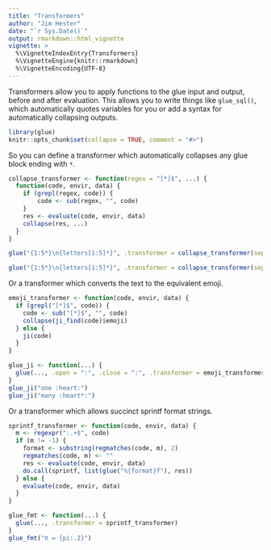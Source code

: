 ```yaml
---
title: "Transformers"
author: "Jim Hester"
date: "`r Sys.Date()`"
output: rmarkdown::html_vignette
vignette: >
  %\VignetteIndexEntry{Transformers}
  %\VignetteEngine{knitr::rmarkdown}
  %\VignetteEncoding{UTF-8}
---
```


Transformers allow you to apply functions to the glue input and output, before
and after evaluation. This allows you to write things like `glue_sql()`, which
automatically quotes variables for you or add a syntax for automatically
collapsing outputs.

```r
library(glue)
knitr::opts_chunk$set(collapse = TRUE, comment = "#>")
```

So you can define a transformer which automatically collapses any glue block ending with `*`.

```r
collapse_transformer <- function(regex = "[*]$", ...) {
  function(code, envir, data) {
    if (grepl(regex, code)) {
        code <- sub(regex, "", code)
    }
    res <- evaluate(code, envir, data)
    collapse(res, ...)
  }
}

glue("{1:5*}\n{letters[1:5]*}", .transformer = collapse_transformer(sep = ", "))

glue("{1:5*}\n{letters[1:5]*}", .transformer = collapse_transformer(sep = ", ", last = " and "))
```

Or a transformer which converts the text to the equivalent emoji.

```r
emoji_transformer <- function(code, envir, data) {
  if (grepl("[*]$", code)) {
    code <- sub("[*]$", "", code)
    collapse(ji_find(code)$emoji)
  } else {
    ji(code)
  }
}

glue_ji <- function(...) {
  glue(..., .open = ":", .close = ":", .transformer = emoji_transformer)
}
glue_ji("one :heart:")
glue_ji("many :heart*:")
```

Or a transformer which allows succinct sprintf format strings.
```r
sprintf_transformer <- function(code, envir, data) {
  m <- regexpr(":.+$", code)
  if (m != -1) {
    format <- substring(regmatches(code, m), 2)
    regmatches(code, m) <- ""
    res <- evaluate(code, envir, data)
    do.call(sprintf, list(glue("%{format}f"), res))
  } else {
    evaluate(code, envir, data)
  }
}

glue_fmt <- function(...) {
  glue(..., .transformer = sprintf_transformer)
}
glue_fmt("π = {pi:.2}")
```
